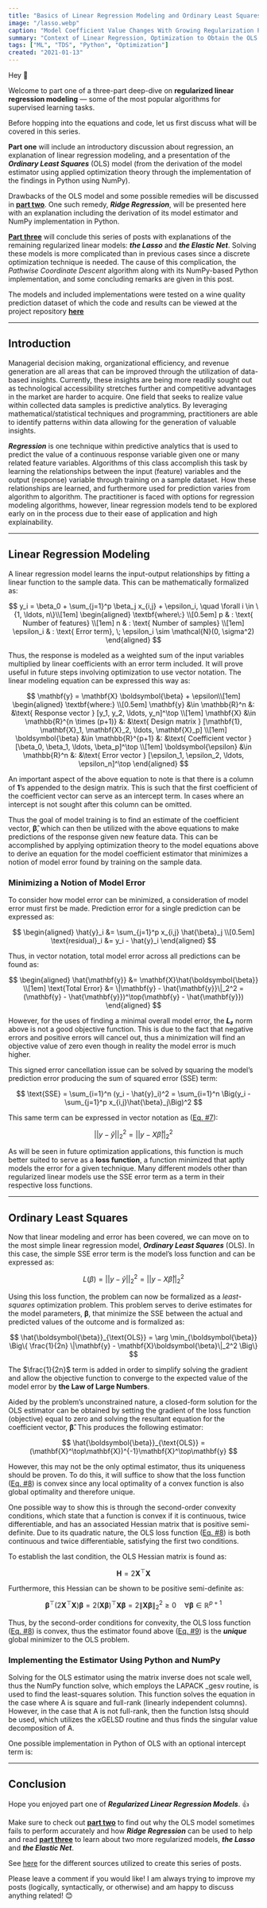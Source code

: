 ```yaml
---
title: "Basics of Linear Regression Modeling and Ordinary Least Squares (OLS)"
image: "/lasso.webp"
caption: "Model Coefficient Value Changes With Growing Regularization Penalty Values (Image by author)"
summary: "Context of Linear Regression, Optimization to Obtain the OLS Model Estimator, and an Implementation in Python Using Numpy"
tags: ["ML", "TDS", "Python", "Optimization"]
created: "2021-01-13"
---
```


Hey 👋

Welcome to part one of a three-part deep-dive on **regularized linear regression modeling** — some of the most popular algorithms for supervised learning tasks.

Before hopping into the equations and code, let us first discuss what will be covered in this series.

**Part one** will include an introductory discussion about regression, an explanation of linear regression modeling, and a presentation of the ***Ordinary Least Squares*** (OLS) model (from the derivation of the model estimator using applied optimization theory through the implementation of the findings in Python using NumPy).

Drawbacks of the OLS model and some possible remedies will be discussed in [**part two**](./regularized-linear-regression-models-pt2). One such remedy, ***Ridge Regression***, will be presented here with an explanation including the derivation of its model estimator and NumPy implementation in Python.

[**Part three**](./regularized-linear-regression-models-pt3) will conclude this series of posts with explanations of the remaining regularized linear models: ***the Lasso*** and ***the Elastic Net***. Solving these models is more complicated than in previous cases since a discrete optimization technique is needed. The cause of this complication, the *Pathwise Coordinate Descent* algorithm along with its NumPy-based Python implementation, and some concluding remarks are given in this post.

The models and included implementations were tested on a wine quality prediction dataset of which the code and results can be viewed at the project repository [**here**](https://github.com/wyattowalsh/regularized-linear-regression-deep-dive)

---

## Introduction

Managerial decision making, organizational efficiency, and revenue generation are all areas that can be improved through the utilization of data-based insights. Currently, these insights are being more readily sought out as technological accessibility stretches further and competitive advantages in the market are harder to acquire. One field that seeks to realize value within collected data samples is predictive analytics. By leveraging mathematical/statistical techniques and programming, practitioners are able to identify patterns within data allowing for the generation of valuable insights.

***Regression*** is one technique within predictive analytics that is used to predict the value of a continuous response variable given one or many related feature variables. Algorithms of this class accomplish this task by learning the relationships between the input (feature) variables and the output (response) variable through training on a sample dataset. How these relationships are learned, and furthermore used for prediction varies from algorithm to algorithm. The practitioner is faced with options for regression modeling algorithms, however, linear regression models tend to be explored early on in the process due to their ease of application and high explainability.

---

## Linear Regression Modeling

A linear regression model learns the input-output relationships by fitting a linear function to the sample data. This can be mathematically formalized as:

$$
y_i = \beta_0 + \sum_{j=1}^p \beta_j x_{i,j} + \epsilon_i, \quad \forall i \in \{1, \ldots, n\}\\[1em]
\begin{aligned}
    \textbf{where\:} \\[0.5em]
    p         & : \text{ Number of features}         \\[1em]
    n         & : \text{ Number of samples}          \\[1em]
    \epsilon_i & : \text{ Error term}, \; \epsilon_i \sim \mathcal{N}(0, \sigma^2)
\end{aligned}
$$

Thus, the response is modeled as a weighted sum of the input variables multiplied by linear coefficients with an error term included. It will prove useful in future steps involving optimization to use vector notation. The linear modeling equation can be expressed this way as:

$$
\mathbf{y} = \mathbf{X} \boldsymbol{\beta} + \epsilon\\[1em]
\begin{aligned}
    \textbf{where:} \\[0.5em]
    \mathbf{y} &\in \mathbb{R}^n 
    &: &\text{ Response vector } [y_1, y_2, \ldots, y_n]^\top \\[1em]
    \mathbf{X} &\in \mathbb{R}^{n \times (p+1)} 
    &: &\text{ Design matrix } [\mathbf{1}, \mathbf{X}_1, \mathbf{X}_2, \ldots, \mathbf{X}_p] \\[1em]
    \boldsymbol{\beta} &\in \mathbb{R}^{p+1} 
    &: &\text{ Coefficient vector } [\beta_0, \beta_1, \ldots, \beta_p]^\top \\[1em]
    \boldsymbol{\epsilon} &\in \mathbb{R}^n 
    &: &\text{ Error vector } [\epsilon_1, \epsilon_2, \ldots, \epsilon_n]^\top
\end{aligned}
$$

An important aspect of the above equation to note is that there is a column of **1**’s appended to the design matrix. This is such that the first coefficient of the coefficient vector can serve as an intercept term. In cases where an intercept is not sought after this column can be omitted.

Thus the goal of model training is to find an estimate of the coefficient vector, **β̂**, which can then be utilized with the above equations to make predictions of the response given new feature data. This can be accomplished by applying optimization theory to the model equations above to derive an equation for the model coefficient estimator that minimizes a notion of model error found by training on the sample data.

### Minimizing a Notion of Model Error

To consider how model error can be minimized, a consideration of model error must first be made. Prediction error for a single prediction can be expressed as:

$$
\begin{aligned}
\hat{y}_i &= \sum_{j=1}^p x_{i,j} \hat{\beta}_j \\[0.5em]
\text{residual}_i &= y_i - \hat{y}_i
\end{aligned}
$$

Thus, in vector notation, total model error across all predictions can be found as:

$$
\begin{aligned}
\hat{\mathbf{y}} &= \mathbf{X}\hat{\boldsymbol{\beta}} \\[1em]
\text{Total Error} &= \|\mathbf{y} - \hat{\mathbf{y}}\|_2^2 = (\mathbf{y} - \hat{\mathbf{y}})^\top(\mathbf{y} - \hat{\mathbf{y}})
\end{aligned}
$$

However, for the uses of finding a minimal overall model error, the ***L₂*** norm above is not a good objective function. This is due to the fact that negative errors and positive errors will cancel out, thus a minimization will find an objective value of zero even though in reality the model error is much higher.

This signed error cancellation issue can be solved by squaring the model’s prediction error producing the sum of squared error (SSE) term:

$$
\text{SSE} = \sum_{i=1}^n (y_i - \hat{y}_i)^2 = \sum_{i=1}^n \Big(y_i - \sum_{j=1}^p x_{i,j}\hat{\beta}_j\Big)^2
$$

This same term can be expressed in vector notation as (<a href="#eq-7">Eq. #7</a>):

$$
||y - \hat{y}||_2^2 = ||y - X \hat{\beta}||_2^2
$$

As will be seen in future optimization applications, this function is much better suited to serve as a **loss function**, a function minimized that aptly models the error for a given technique. Many different models other than regularized linear models use the SSE error term as a term in their respective loss functions.

---

## Ordinary Least Squares

Now that linear modeling and error has been covered, we can move on to the most simple linear regression model, ***Ordinary Least Squares*** (OLS). In this case, the simple SSE error term is the model’s loss function and can be expressed as:

$$
L(\beta) = ||y - \hat{y}||_2^2 = ||y - X \hat{\beta}||_2^2
$$

Using this loss function, the problem can now be formalized as a *least-squares* optimization problem. This problem serves to derive estimates for the model parameters, **β**, that minimize the SSE between the actual and predicted values of the outcome and is formalized as:

$$
\hat{\boldsymbol{\beta}}_{\text{OLS}} = \arg \min_{\boldsymbol{\beta}} \Big\{ \frac{1}{2n} \|\mathbf{y} - \mathbf{X}\boldsymbol{\beta}\|_2^2 \Big\}
$$

The $\frac{1}{2n}$ term is added in order to simplify solving the gradient and allow the objective function to converge to the expected value of the model error by **the Law of Large Numbers**.

Aided by the problem’s unconstrained nature, a closed-form solution for the OLS estimator can be obtained by setting the gradient of the loss function (objective) equal to zero and solving the resultant equation for the coefficient vector, **β̂**. This produces the following estimator:

$$
\hat{\boldsymbol{\beta}}_{\text{OLS}} = (\mathbf{X}^\top\mathbf{X})^{-1}\mathbf{X}^\top\mathbf{y}
$$

However, this may not be the only optimal estimator, thus its uniqueness should be proven. To do this, it will suffice to show that the loss function (<a href="#eq-8">Eq. #8</a>) is convex since any local optimality of a convex function is also global optimality and therefore unique.

One possible way to show this is through the second-order convexity conditions, which state that a function is convex if it is continuous, twice differentiable, and has an associated Hessian matrix that is positive semi-definite. Due to its quadratic nature, the OLS loss function (<a href="#eq-8">Eq. #8</a>) is both continuous and twice differentiable, satisfying the first two conditions.

To establish the last condition, the OLS Hessian matrix is found as:

$$
\mathbf{H} = 2\mathbf{X}^\top\mathbf{X}
$$

Furthermore, this Hessian can be shown to be positive semi-definite as:

$$
\boldsymbol{\beta}^\top(2\mathbf{X}^\top\mathbf{X})\boldsymbol{\beta} = 2(\mathbf{X}\boldsymbol{\beta})^\top\mathbf{X}\boldsymbol{\beta} = 2\|\mathbf{X}\boldsymbol{\beta}\|_2^2 \geq 0 \quad \forall \boldsymbol{\beta} \in \mathbb{R}^{p+1}
$$

Thus, by the second-order conditions for convexity, the OLS loss function (<a href="#eq-8">Eq. #8</a>) is convex, thus the estimator found above (<a href="#eq-9">Eq. #9</a>) is the ***unique*** global minimizer to the OLS problem.

### Implementing the Estimator Using Python and NumPy

Solving for the OLS estimator using the matrix inverse does not scale well, thus the NumPy function solve, which employs the LAPACK _gesv routine, is used to find the least-squares solution. This function solves the equation in the case where A is square and full-rank (linearly independent columns). However, in the case that A is not full-rank, then the function lstsq should be used, which utilizes the xGELSD routine and thus finds the singular value decomposition of A.

One possible implementation in Python of OLS with an optional intercept term is:

<Gist url="https://gist.github.com/wyattowalsh/75a3ea1df349c6a3598839d6f042b9e6" />

---

## Conclusion

Hope you enjoyed part one of ***Regularized Linear Regression Models***. 👍

Make sure to check out [**part two**](./regularized-linear-regression-models-pt2) to find out why the OLS model sometimes fails to perform accurately and how ***Ridge Regression*** can be used to help and read [**part three**](./regularized-linear-regression-models-pt3) to learn about two more regularized models, ***the Lasso*** and ***the Elastic Net***.

See [here](https://github.com/wyattowalsh/regularized-linear-regression-deep-dive/blob/master/SOURCES.md) for the different sources utilized to create this series of posts.

Please leave a comment if you would like! I am always trying to improve my posts (logically, syntactically, or otherwise) and am happy to discuss anything related! 😊